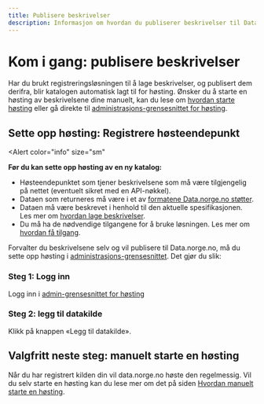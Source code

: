 ```yaml
---
title: Publisere beskrivelser
description: Informasjon om hvordan du publiserer beskrivelser til Data.norge.no.
---
```


# Kom i gang: publisere beskrivelser

Har du brukt registreringsløsningen til å lage beskrivelser, og publisert dem derifra, blir katalogen automatisk lagt til for høsting.
Ønsker du å starte en høsting av beskrivelsene dine manuelt, kan du lese om [hvordan starte høsting](/docs/tutorials/publishing-data-descriptions/4-triggering-harvest) eller gå direkte til [administrasjons-grensesnittet for høsting](https://admin.fellesdatakatalog.digdir.no/data-sources).

## Sette opp høsting: Registrere høsteendepunkt

<Alert
    color="info"
    size="sm"
>
**Før du kan sette opp høsting av en ny katalog:**

- Høsteendepunktet som tjener beskrivelsene som må være tilgjengelig på nettet (eventuelt sikret med en API-nøkkel).
- Dataen som returneres må være i et av [formatene Data.norge.no støtter](/docs/tutorials/publishing-data-descriptions/1-creating-descriptions-self).
- Dataen må være beskrevet i henhold til den aktuelle spesifikasjonen. Les mer om [hvordan lage beskrivelser](/docs/tutorials/publishing-data-descriptions/1-creating-descriptions-self).
- Du må ha de nødvendige tilgangene for å bruke løsningen. Les mer om [hvordan få tilgang](/docs/login-and-access).

</Alert>

Forvalter du beskrivelsene selv og vil publisere til Data.norge.no, må du sette opp høsting i [administrasjons-grensesnittet](https://admin.fellesdatakatalog.digdir.no/data-sources). Det gjør du slik:

### Steg 1: Logg inn

Logg inn i [admin-grensesnittet for høsting](https://admin.fellesdatakatalog.digdir.no/data-sources)

### Steg 2: legg til datakilde

Klikk på knappen «Legg til datakilde».


## Valgfritt neste steg: manuelt starte en høsting

Når du har registrert kilden din vil data.norge.no høste den regelmessig.
Vil du selv starte en høsting kan du lese mer om det på siden [Hvordan manuelt starte en høsting](/docs/tutorials/publishing-data-descriptions/4-triggering-harvest).
